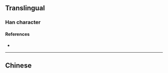 {{character info}}
==Translingual==

===Han character===
{{Han char|rn=86|rad=火|as=06|sn=10|four=|canj=FSLL|ids=⿰火臣}}

====References====
* {{Han ref|kx=0671.081|hdz=32199.031|uh=70E5|ud=28901}}

----

==Chinese==
{{zh-see|炬|o}}